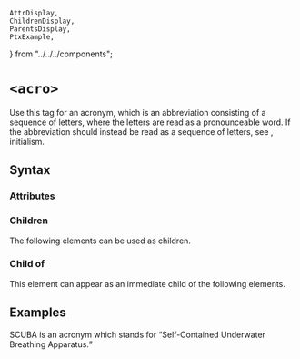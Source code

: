     AttrDisplay,
    ChildrenDisplay,
    ParentsDisplay,
    PtxExample,
} from "../../../components";

# `<acro>`

Use this tag for an acronym, which is an abbreviation consisting of a sequence of letters, where the letters are read as a pronounceable word. If the abbreviation should instead be read as a sequence of letters, see <init>, initialism.

## Syntax

### Attributes

<AttrDisplay name="acro" />

### Children

The following elements can be used as children.

<ChildrenDisplay name="acro" />

### Child of

This element can appear as an immediate child of the following elements.

<ParentsDisplay name="acro" />

## Examples

<FRAGMENT parents="p">
    <acro>SCUBA</acro> is an acronym which stands for <q>Self-Contained Underwater Breathing Apparatus.</q> 
</FRAGMENT>
    